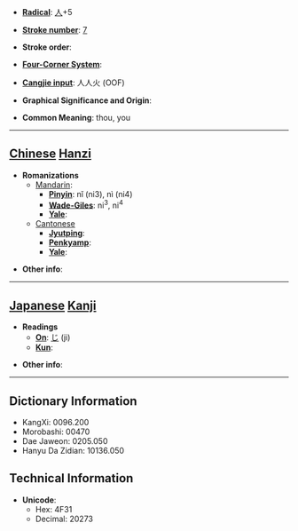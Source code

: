 * '''[[Wiktionary:Chinese radical index| Radical]]''': [[Wiktionary:Chinese radical index 人|人]]+5

* '''[[Wiktionary:Chinese total strokes index|Stroke number]]''': [[Wiktionary:Chinese total strokes index 7|7]]

* '''Stroke order''': 

* '''[[Wiktionary:Chinese four corner index|Four-Corner System]]''': 

* '''[[Wiktionary:Chinese Cangjie index|Cangjie input]]''': 人人火 (OOF)

* '''Graphical Significance and Origin''': 

* '''Common Meaning''': thou, you

----

== [[Chinese]] [[Hanzi]] ==

* '''Romanizations'''
** [[Mandarin]]:
*** '''[[Pinyin]]''': nǐ (ni3), nì (ni4)
*** '''[[Wade-Giles]]''': ni<sup>3</sup>, ni<sup>4</sup>
*** '''[[Yale]]''': 
**[[Cantonese]]
***'''[[Jyutping]]''':
***'''[[Penkyamp]]''': 
***'''[[Yale]]''': 

* '''Other info''': 

----

== [[Japanese]] [[Kanji]] ==

* '''Readings'''
** '''[[On]]''': [[じ]] (ji)
** '''[[Kun]]''': 

* '''Other info''':  

----

== Dictionary Information ==

* KangXi: 0096.200
* Morobashi: 00470
* Dae Jaweon: 0205.050
* Hanyu Da Zidian: 10136.050

== Technical Information ==

* '''Unicode''':
** Hex: 4F31
** Decimal: 20273